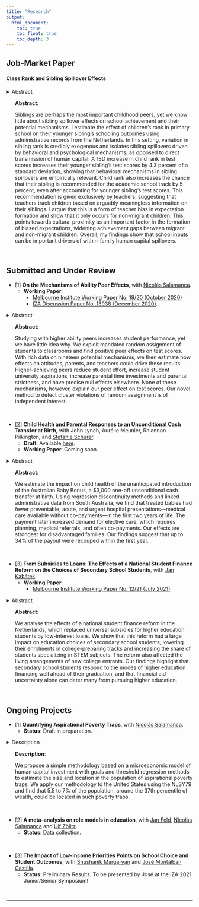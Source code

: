 ```yaml
---
title: "Research"
output: 
  html_document:
    toc: true
    toc_float: true
    toc_depth: 3
---
```



## Job-Market Paper 

#### Class Rank and Sibling Spillover Effects 

<!-- mobile code --> 
<details class="collapse-abstract">
  <summary>Abstract</summary>
  <p>Siblings are perhaps the most important childhood peers, yet we know little about sibling spillover effects on school achievement and their potential mechanisms. I estimate the effect of children’s rank in primary school on their younger sibling’s schooling outcomes using administrative records from the Netherlands. In this setting, variation in sibling rank is credibly exogenous and isolates sibling spillovers driven by behavioral and psychological mechanisms, as opposed to direct transmission of human capital. A 1SD increase in child rank in test scores increases their younger sibling’s test scores by 4.3 percent of a standard deviation, showing that behavioral mechanisms in sibling spillovers are empirically relevant. Child rank also increases the chance that their sibling is recommended for the academic school track by 5 percent, even after accounting for younger sibling’s test scores. This recommendation is given exclusively by teachers, suggesting that teachers track children based on arguably meaningless information on their siblings. I argue that this is a form of teacher bias in expectation formation and show that it only occurs for non-migrant children. This points towards cultural proximity as an important factor in the formation of biased expectations, widening achievement gaps between migrant and non-migrant children. Overall, my findings show that school inputs can be important drivers of within-family human capital spillovers.</p>
</details> 

<!-- desktop code --> 
<ul class='bigScreen'>
**Abstract**: \
<p>Siblings are perhaps the most important childhood peers, yet we know little about sibling spillover effects on school achievement and their potential mechanisms. I estimate the effect of children’s rank in primary school on their younger sibling’s schooling outcomes using administrative records from the Netherlands. In this setting, variation in sibling rank is credibly exogenous and isolates sibling spillovers driven by behavioral and psychological mechanisms, as opposed to direct transmission of human capital. A 1SD increase in child rank in test scores increases their younger sibling’s test scores by 4.3 percent of a standard deviation, showing that behavioral mechanisms in sibling spillovers are empirically relevant. Child rank also increases the chance that their sibling is recommended for the academic school track by 5 percent, even after accounting for younger sibling’s test scores. This recommendation is given exclusively by teachers, suggesting that teachers track children based on arguably meaningless information on their siblings. I argue that this is a form of teacher bias in expectation formation and show that it only occurs for non-migrant children. This points towards cultural proximity as an important factor in the formation of biased expectations, widening achievement gaps between migrant and non-migrant children. Overall, my findings show that school inputs can be important drivers of within-family human capital spillovers.</p>
</ul>


<br>

## Submitted and Under Review

* [1] **On the Mechanisms of Ability Peer Effects**, with <a href="https://sites.google.com/view/nsalamanca/home" target="_blank">Nicolás Salamanca</a>.
  + **Working Paper**: 
      + <a href="https://melbourneinstitute.unimelb.edu.au/__data/assets/pdf_file/0005/3505685/wp2020n19.pdf" target="_blank">Melbourne Institute Working Paper No. 19/20 (October 2020)</a>
      + <a href="http://ftp.iza.org/dp13938.pdf" target="_blank">IZA Discussion Paper No. 13938 (December 2020)</a>.
      
<!-- mobile code --> 
<details class="collapse-abstract">
  <summary>Abstract</summary>
  <p>Studying with higher ability peers increases student performance, yet we have little idea why. We exploit mandated random assignment of students to classrooms and find positive peer effects on test scores. With rich data on nineteen potential mechanisms, we then estimate how effects on attitudes, parents, and teachers could drive these results. Higher-achieving peers reduce student effort, increase student university aspirations, increase parental time investments and parental strictness, and have precise null effects elsewhere. None of these mechanisms, however, explain our peer effect on test scores. Our novel method to detect cluster violations of random assignment is of independent interest.</p>
</details> 

<!-- desktop code --> 
<ul class='bigScreen'>
**Abstract**: \
<p>Studying with higher ability peers increases student performance, yet we have little idea why. We exploit mandated random assignment of students to classrooms and find positive peer effects on test scores. With rich data on nineteen potential mechanisms, we then estimate how effects on attitudes, parents, and teachers could drive these results. Higher-achieving peers reduce student effort, increase student university aspirations, increase parental time investments and parental strictness, and have precise null effects elsewhere. None of these mechanisms, however, explain our peer effect on test scores. Our novel method to detect cluster violations of random assignment is of independent interest.</p>
</ul>


<br>

* [2] **Child Health and Parental Responses to an Unconditional Cash Transfer at Birth**, with John Lynch, Aurélie Meunier, Rhiannon Pilkington, and <a href="http://www.stefanie-schurer.com" target="_blank">Stefanie Schurer</a>.
  + **Draft**: Available <a href="https://www.dropbox.com/s/3y0fr582zjhykct/de%20Gendre%20Lynch%20Meunier%20Pilkington%20Schurer%20Child%20Health%20and%20Parental%20Responses%20to%20An%20Unconditional%20Cash%20Transfer%20At%20Birth%20May%202021.pdf?dl=0" target="_blank">here</a>.
  + **Working Paper**: Coming soon. 

<!-- mobile code --> 
<details class="collapse-abstract">
  <summary>Abstract</summary>
  <p>We estimate the impact on child health of the unanticipated introduction of the Australian Baby Bonus, a \$3,000 one-off unconditional cash transfer at birth. Using regression discontinuity methods and linked administrative data from South Australia, we find that treated babies had fewer preventable, acute, and urgent hospital presentations—medical care available without co-payments—in the first two years of life. The payment later increased demand for elective care, which requires planning, medical referrals, and often co-payments. Our effects are strongest for disadvantaged families. Our findings suggest that up to 34\% of the payout were recouped within the first year.</p>
</details> 

<!-- desktop code --> 
<ul class='bigScreen'>
**Abstract**: \
<p>We estimate the impact on child health of the unanticipated introduction of the Australian Baby Bonus, a \$3,000 one-off unconditional cash transfer at birth. Using regression discontinuity methods and linked administrative data from South Australia, we find that treated babies had fewer preventable, acute, and urgent hospital presentations—medical care available without co-payments—in the first two years of life. The payment later increased demand for elective care, which requires planning, medical referrals, and often co-payments. Our effects are strongest for disadvantaged families. Our findings suggest that up to 34\% of the payout were recouped within the first year.</p>
</ul>


<br>

* [3] **From Subsidies to Loans: The Effects of a National Student Finance Reform on the Choices of Secondary School Students**, with <a href="https://www.jankabatek.com" target="_blank">Jan Kabátek</a>.
  + **Working Paper**: 
      + <a href="https://melbourneinstitute.unimelb.edu.au/__data/assets/pdf_file/0007/3854527/wp2021n12.pdf" target="_blank">Melbourne Institute Working Paper No. 12/21 (July 2021)</a>
  
<!-- mobile code --> 
<details class="collapse-abstract">
  <summary>Abstract</summary>
  <p>We analyse the effects of a national student finance reform in the Netherlands, which replaced universal subsidies for higher education students by low-interest loans. We show that this reform had a large impact on education choices of secondary school students, lowering their enrolments in college-preparing tracks and increasing the share of students specializing in STEM subjects. The reform also affected the living arrangements of new college entrants. Our findings highlight that secondary school students respond to the modes of higher education financing well ahead of their graduation, and that financial aid uncertainty alone can deter many from pursuing higher education.</p>
</details> 

<!-- desktop code --> 
<ul class='bigScreen'>
**Abstract**: \
<p>We analyse the effects of a national student finance reform in the Netherlands, which replaced universal subsidies for higher education students by low-interest loans. We show that this reform had a large impact on education choices of secondary school students, lowering their enrolments in college-preparing tracks and increasing the share of students specializing in STEM subjects. The reform also affected the living arrangements of new college entrants. Our findings highlight that secondary school students respond to the modes of higher education financing well ahead of their graduation, and that financial aid uncertainty alone can deter many from pursuing higher education.</p>
</ul>


<br>

## Ongoing Projects

* [1] **Quantifying Aspirational Poverty Traps**, with <a href="https://sites.google.com/view/nsalamanca/home" target="_blank">Nicolás Salamanca</a>.
  + **Status**: Draft in preparation. 
  
<!-- mobile code --> 
<details class="collapse-abstract">
  <summary>Description</summary>
  <p>We propose a simple methodology based on a microeconomic model of human capital investment with goals and threshold regression methods to estimate the size and location in the population of aspirational poverty traps. We apply our methodology to the United States using the NLSY79 and find that 5.5 to 7% of the population, around the 37th percentile of wealth, could be located in such poverty traps.</p>
</details> 

<!-- desktop code --> 
<ul class='bigScreen'>
**Description**: \
<p>We propose a simple methodology based on a microeconomic model of human capital investment with goals and threshold regression methods to estimate the size and location in the population of aspirational poverty traps. We apply our methodology to the United States using the NLSY79 and find that 5.5 to 7% of the population, around the 37th percentile of wealth, could be located in such poverty traps.</p>
</ul>

<br>

* [2] **A meta-analysis on role models in education**, with <a href="https://janfeld.weebly.com" target="_blank">Jan Feld</a>, <a href="https://sites.google.com/view/nsalamanca/home" target="_blank">Nicolás Salamanca</a> and <a href="http://ulfzoelitz.com" target="_blank">Ulf Zölitz</a>.
  + **Status**: Data collection. 
  
<br>

* [3] **The Impact of Low-Income Priorities Points on School Choice and Student Outcomes**, with <a href="https://sites.google.com/view/shushanikmargaryan" target="_blank">Shushanik Margaryan</a> and <a href="https://sites.google.com/site/josemontalbancastilla/" target="_blank">José Montalban Castilla</a>.
  + **Status**: Preliminary Results. To be presented by José at the IZA 2021 Junior/Senior Symposium!


<!--
Comments here 
-->
  
<br>


---
